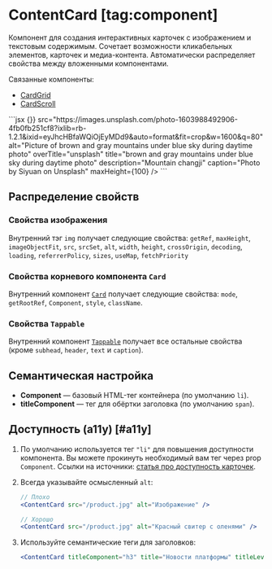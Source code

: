 <Overview group="data-display">

# ContentCard [tag:component]

Компонент для создания интерактивных карточек с изображением и текстовым содержимым.
Сочетает возможности кликабельных элементов, карточек и медиа-контента.
Автоматически распределяет свойства между вложенными компонентами.

Связанные компоненты:

- [CardGrid](/components/card-grid)
- [CardScroll](/components/card-scroll)

</Overview>

<Playground>
  ```jsx
  <ContentCard
    onClick={() => {}}
    src="https://images.unsplash.com/photo-1603988492906-4fb0fb251cf8?ixlib=rb-1.2.1&ixid=eyJhcHBfaWQiOjEyMDd9&auto=format&fit=crop&w=1600&q=80"
    alt="Picture of brown and gray mountains under blue sky during daytime photo"
    overTitle="unsplash"
    title="brown and gray mountains under blue sky during daytime photo"
    description="Mountain changji"
    caption="Photo by Siyuan on Unsplash"
    maxHeight={100}
  />
  ```
</Playground>

## Распределение свойств

### Свойства изображения

Внутренний тэг `img` получает следующие свойства: `getRef`, `maxHeight`, `imageObjectFit`, `src`, `srcSet`, `alt`,
`width`, `height`, `crossOrigin`, `decoding`, `loading`, `referrerPolicy`, `sizes`, `useMap`, `fetchPriority`

### Свойства корневого компонента `Card`

Внутренний компонент [`Card`](/components/card) получает следующие свойства: `mode`, `getRootRef`, `Component`,
`style`, `className`.

### Свойства `Tappable`

Внутренний компонент [`Tappable`](/components/tappable) получает все остальные свойства (кроме `subhead`,
`header`, `text` и `caption`).

## Семантическая настройка

- **Component** — базовый HTML-тег контейнера (по умолчанию `li`).
- **titleComponent** — тег для обёртки заголовка (по умолчанию `span`).

## Доступность (a11y) [#a11y]

1. По умолчанию используется тег `"li"` для повышения доступности компонента. Вы можете прокинуть необходимый вам тег через prop `Component`.
   Ссылки на источники: [статья про доступность карточек](https://inclusive-components.design/cards/).
2. Всегда указывайте осмысленный `alt`:

   ```jsx
   // Плохо
   <ContentCard src="/product.jpg" alt="Изображение" />

   // Хорошо
   <ContentCard src="/product.jpg" alt="Красный свитер с оленями" />
   ```

3. Используйте семантические теги для заголовков:
   ```jsx
   <ContentCard titleComponent="h3" title="Новости платформы" titleLevel="2" />
   ```
